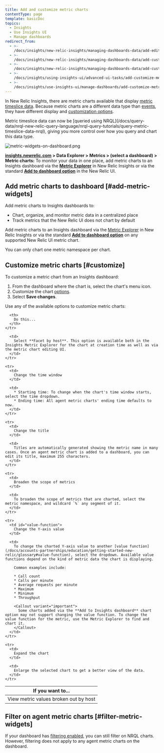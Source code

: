 ```yaml
---
title: Add and customize metric charts
contentType: page
template: basicDoc
topics:
  - Insights
  - Use Insights UI
  - Manage dashboards
redirect_from:
  - >-
    /docs/insights/new-relic-insights/managing-dashboards-data/add-edit-agent-metric-widgets/
  - >-
    /docs/insights/new-relic-insights/managing-dashboards-data/add-customize-agent-metric-widgets/
  - >-
    /docs/insights/new-relic-insights/managing-dashboards-data/add-customize-metric-widgets/
  - >-
    /docs/insights/using-insights-ui/advanced-ui-tasks/add-customize-metric-widgets/
  - >-
    /docs/insights/use-insights-ui/manage-dashboards/add-customize-metric-widgets/
---
```


In New Relic Insights, there are metric charts available that display [metric timeslice data](/docs/using-new-relic/data/understand-data/new-relic-data-types#timeslice-data). Because metric charts are a different data type than [events](/docs/using-new-relic/data/understand-data/new-relic-data-types#event-data), they have different display and [customization options](#options).

<Callout variant="important">
  Metric timeslice data can now be [queried using NRQL](/docs/query-data/nrql-new-relic-query-language/nrql-query-tutorials/query-metric-timeslice-data-nrql), giving you more control over how you query and chart this data type.
</Callout>

![metric-widgets-on-dashboard.png](./images/metric-widgets-on-dashboard.png "metric-widgets-on-dashboard.png")

**[insights.newrelic.com](https://insights.newrelic.com) > Data Explorer > Metrics > (select a dashboard) > Metric charts:** To monitor your data in one place, add metric charts to an Insights dashboard via the [**Metric Explorer**](/docs/insights/new-relic-insights/explore/metric-data-explorer-search-chart-metrics-sent-new-relic-agents) in New Relic Insights or via the standard [**Add to dashboard option**](/docs/data-analysis/user-interface-functions/view-your-data/standard-page-functions#add-to-dashboard) in the New Relic UI.

## Add metric charts to dashboard [#add-metric-widgets]

Add metric charts to Insights dashboards to:

* Chart, organize, and monitor metric data in a centralized place
* Track metrics that the New Relic UI does not chart by default

Add metric charts to an Insights dashboard via the [Metric Explorer](/docs/insights/new-relic-insights/explore/metric-data-explorer-search-chart-metrics-sent-new-relic-agents) in New Relic Insights or via the standard [**Add to dashboard option**](/docs/data-analysis/user-interface-functions/view-your-data/standard-page-functions#add-to-dashboard) on any supported New Relic UI metric chart.

<Callout variant="tip">
  You can only chart one metric namespace per chart.
</Callout>

## Customize metric charts [#customize]

To customize a metric chart from an Insights dashboard:

1. From the dashboard where the chart is, select the chart's menu <Icon name="fe-more-horizontal"/>
   icon.
2. Customize the chart [options](#options).
3. Select **Save changes**.

Use any of the available options to customize metric charts:

<Table id="options">
  <thead>
    <tr>
      <th width={200}>
        If you want to...
      </th>

      <th>
        Do this...
      </th>
    </tr>
  </thead>

  <tbody>
    <tr>
      <td>
        View metric values broken out by host
      </td>

      <td>
        Select **Facet by host**. This option is available both in the Insights Metric Explorer for the chart at creation time as well as via the metric chart editing UI.
      </td>
    </tr>

    <tr>
      <td>
        Change the time window
      </td>

      <td>
        * Starting time: To change when the chart's time window starts, select the time dropdown.
        * Ending time: All agent metric charts' ending time defaults to now.
      </td>
    </tr>

    <tr>
      <td>
        Change the title
      </td>

      <td>
        Titles are automatically generated showing the metric name in many cases. Once an agent metric chart is added to a dashboard, you can edit its title, maximum 255 characters.
      </td>
    </tr>

    <tr>
      <td>
        Broaden the scope of metrics
      </td>

      <td>
        To broaden the scope of metrics that are charted, select the metric namespace, and wildcard `%` any segment of it.
      </td>
    </tr>

    <tr>
      <td id="value-function">
        Change the Y-axis value
      </td>

      <td>
        To change the charted Y-axis value to another [value function](/docs/accounts-partnerships/education/getting-started-new-relic/glossary#value-function), select the dropdown. Available value functions depend on the kind of metric data the chart is displaying.

        Common examples include:

        * Call count
        * Calls per minute
        * Average requests per minute
        * Maximum
        * Minimum
        * Throughput

        <Callout variant="important">
          Some charts added via the **Add to Insights dashboard** chart option may not support changing the value function. To change the value function for the metric, use the Metric Explorer to find and chart it.
        </Callout>
      </td>
    </tr>

    <tr>
      <td>
        Expand the chart
      </td>

      <td>
        Enlarge the selected chart to get a better view of the data.
      </td>
    </tr>
  </tbody>
</Table>

## Filter on agent metric charts [#filter-metric-widgets]

If your dashboard has [filtering enabled](/docs/insights/new-relic-insights/managing-dashboards-data/filtering-dashboards), you can still filter on NRQL charts. However, filtering does not apply to any agent metric charts on the dashboard.
